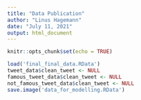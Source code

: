 ```yaml
---
title: "Data Publication"
author: "Linus Hagemann"
date: "July 11, 2021"
output: html_document
---
```


```r
knitr::opts_chunk$set(echo = TRUE)
```

```r
load('final_final_data.RData')
tweet_data$clean_tweet <- NULL
famous_tweet_data$clean_tweet <- NULL
not_famous_tweet_data$clean_tweet <- NULL
save.image('data_for_modelling.RData')
```

